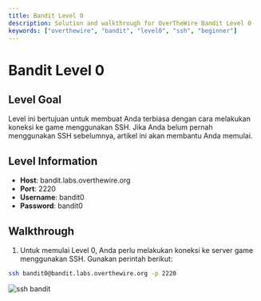 ```yaml
---
title: Bandit Level 0
description: Solution and walkthrough for OverTheWire Bandit Level 0
keywords: ["overthewire", "bandit", "level0", "ssh", "beginner"]
---
```


# Bandit Level 0

## Level Goal
Level ini bertujuan untuk membuat Anda terbiasa dengan cara melakukan koneksi ke game menggunakan SSH. Jika Anda belum pernah menggunakan SSH sebelumnya, artikel ini akan membantu Anda memulai.

## Level Information
- **Host**: bandit.labs.overthewire.org
- **Port**: 2220
- **Username**: bandit0
- **Password**: bandit0

## Walkthrough

1. Untuk memulai Level 0, Anda perlu melakukan koneksi ke server game menggunakan SSH. Gunakan perintah berikut:

```bash
ssh bandit0@bandit.labs.overthewire.org -p 2220
```

![ssh bandit](/images/bandit0/bandit0_ssh.png "Documents")

<Card
    title="APA itu SSH"
    href="/docs/bandit/level0/ssh"
    description="Belajar menggunakan SSH untuk koneksi ke game server"
  />